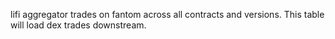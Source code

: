 lifi aggregator trades on fantom across all contracts and versions. This table will load dex trades downstream.
